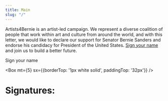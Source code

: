 ```yaml
---
title: Main
slug: "/"
---
```


Artists4Bernie is an artist-led campaign. We represent a diverse coalition of people that work within art and culture from around the world, and with this letter, we would like to declare our support for Senator Bernie Sanders and endorse his candidacy for President of the United States. <a href="https://forms.gle/D12ZuAnur5dRtY5z5" target="_blank">Sign your name</a> and join us to build a better future.
<Box mt={-4} />
<Box mt={4} />

<Box mt={5} />

<Link href={'https://forms.gle/D12ZuAnur5dRtY5z5'} target="_blank" sx={{ display: 'block', backgroundColor: '#ff0000', color: 'black', textAlign: 'center', fontWeight: 'medium', maxWidth: '320px', padding: '16px' }}>Sign your name</Link>

<Box mt={5} sx={{borderTop: '1px white solid', paddingTop: '32px'}} />

# Signatures: <Count />

<Box mt={5} />
<Signatures />